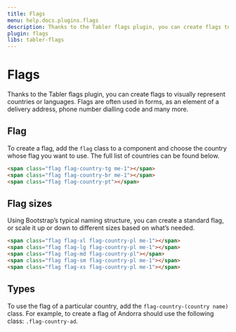 ```yaml
---
title: Flags
menu: help.docs.plugins.flags
description: Thanks to the Tabler flags plugin, you can create flags to visually represent countries or languages. Flags are often used in forms, as an element of a delivery address, phone number dialling code and many more.
plugin: flags
libs: tabler-flags
---
```


# Flags

Thanks to the Tabler flags plugin, you can create flags to visually represent countries or languages. Flags are often used in forms, as an element of a delivery address, phone number dialling code and many more.

## Flag

To create a flag, add the `flag` class to a component and choose the country whose flag you want to use. The full list of countries can be found below.

~~~html
<span class="flag flag-country-tg me-1"></span>
<span class="flag flag-country-br me-1"></span>
<span class="flag flag-country-pt"></span>
~~~


## Flag sizes

Using Bootstrap’s typical naming structure, you can create a standard flag, or scale it up or down to different sizes based on what’s needed.

~~~html
<span class="flag flag-xl flag-country-pl me-1"></span>
<span class="flag flag-lg flag-country-pl me-1"></span>
<span class="flag flag-md flag-country-pl"></span>
<span class="flag flag-sm flag-country-pl me-1"></span>
<span class="flag flag-xs flag-country-pl me-1"></span>
~~~


## Types

To use the flag of a particular country, add the `flag-country-(country name)` class. For example, to create a flag of Andorra should use the following class: `.flag-country-ad`.

<FlagsTable />
